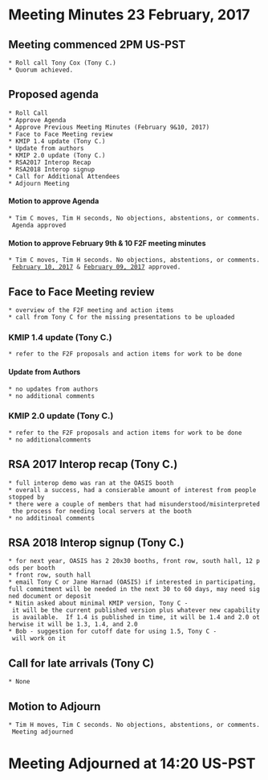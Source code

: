 = Meeting Minutes 23 February, 2017 =
== Meeting commenced 2PM US-PST ==
 * Roll call Tony Cox (Tony C.)
 * Quorum achieved.

== Proposed agenda ==
 * Roll Call
 * Approve Agenda
 * Approve Previous Meeting Minutes (February 9&10, 2017)
 * Face to Face Meeting review
 * KMIP 1.4 update (Tony C.)
 * Update from authors
 * KMIP 2.0 update (Tony C.)
 * RSA2017 Interop Recap
 * RSA2018 Interop signup
 * Call for Additional Attendees
 * Adjourn Meeting
 
==== Motion to approve Agenda ====
 * Tim C moves, Tim H seconds, No objections, abstentions, or comments. Agenda approved

==== Motion to approve February 9th & 10 F2F meeting minutes ====
 * Tim C moves, Tim H seconds. No objections, abstentions, or comments. [[MeetingMinutes/Feb102017|February 10, 2017]] & [[MeetingMinutes/Feb092017|February 09, 2017]] approved.
 
== Face to Face Meeting review ==
 * overview of the F2F meeting and action items 
 * call from Tony C for the missing presentations to be uploaded
=== KMIP 1.4 update (Tony C.) ===
 * refer to the F2F proposals and action items for work to be done

==== Update from Authors ====
 * no updates from authors
 * no additional comments

=== KMIP 2.0 update (Tony C.) ===
 * refer to the F2F proposals and action items for work to be done
 * no additionalcomments
 
== RSA 2017 Interop recap (Tony C.) ==
 * full interop demo was ran at the OASIS booth
 * overall a success, had a consierable amount of interest from people stopped by
 * there were a couple of members that had misunderstood/misinterpreted the process for needing local servers at the booth
 * no additinoal comments

== RSA 2018 Interop signup (Tony C.) ==
 * for next year, OASIS has 2 20x30 booths, front row, south hall, 12 pods per booth
 * front row, south hall
 * email Tony C or Jane Harnad (OASIS) if interested in participating, full commitment will be needed in the next 30 to 60 days, may need signed document or deposit
 * Nitin asked about minimal KMIP version, Tony C - it will be the current published version plus whatever new capability is available.  If 1.4 is published in time, it will be 1.4 and 2.0 otherwise it will be 1.3, 1.4, and 2.0 
 * Bob - suggestion for cutoff date for using 1.5, Tony C - will work on it 

== Call for late arrivals (Tony C) ==
 * None
 
== Motion to Adjourn ==
 * Tim H moves, Tim C seconds. No objections, abstentions, or comments. Meeting adjourned
 
= Meeting Adjourned at 14:20 US-PST =
